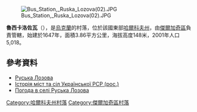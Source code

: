 {{coord|50|8|26|N|36|16|46|E|scale:100000_region:UA|display=title}}

[[Image:Bus_Station,_Ruska_Lozova(02).JPG|right]]

'''魯西卡洛佐瓦'''（{{lang-uk|Руська Лозова}}），是[[烏克蘭|烏克蘭]]的村落，位於該國東部[[哈爾科夫州|哈爾科夫州]]，由[[傑爾加奇區_(烏克蘭)|傑爾加奇區]]負責管轄，始建於1647年，面積3.86平方公里，海拔高度148米，2001年人口5,018。

==參考資料==
*[http://w1.c1.rada.gov.ua/pls/z7502/A005?rdat1=08.09.2011&rf7571=32979 Руська Лозова]{{dead link|date=2018年5月 |bot=InternetArchiveBot |fix-attempted=yes }}
* [https://web.archive.org/web/20110101081802/http://www.igsu.org.ua/Harkovskja.obl/Dergaczevskij.rajon/Russkaja_Lozovaja.html Історія міст та сіл Української РСР (рос.)]
* [http://weather.in.ua/ua/har'kovskaja/23009 Погода в селі Руська Лозова] {{Wayback|url=http://weather.in.ua/ua/har%27kovskaja/23009 |date=20160323034558 }}

{{DEFAULTSORT:Руська Лозова}}
[[Category:哈爾科夫州村落|Category:哈爾科夫州村落]]
[[Category:傑爾加奇區村落|Category:傑爾加奇區村落]]


{{Kharkiv-geo-stub}}